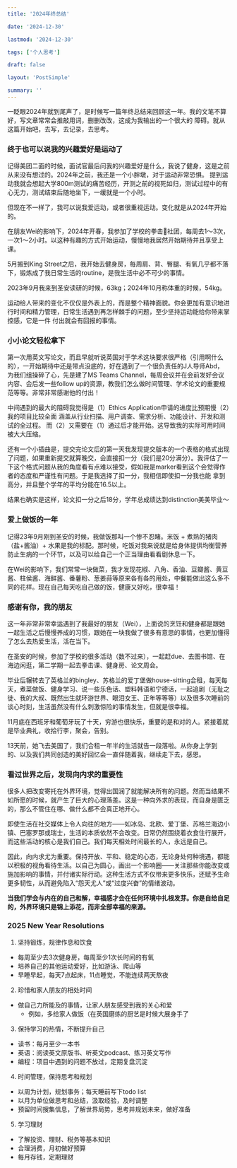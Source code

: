 ```yaml
---
title: '2024年终总结'

date: '2024-12-30'

lastmod: '2024-12-30'

tags: ['个人思考']

draft: false

layout: 'PostSimple'

summary: ''
---
```


一眨眼2024年就到尾声了，是时候写一篇年终总结来回顾这一年。我的文笔不算好，写文章常常会推敲用词，删删改改，这成为我输出的一个很大的
障碍。就从这篇开始吧，去写，去记录，去思考。

### 终于也可以说我的兴趣爱好是运动了

记得美团二面的时候，面试官最后问我的兴趣爱好是什么，我说了健身，这是之前从来没有想过的。2024年之前，我还是一个小胖墩，对于运动非常恐惧。
提到运动我就会想起大学800m测试的痛苦经历，开测之前的视死如归，测试过程中的有心无力，测试结束后随地坐下，一缓就是一个小时。

但现在不一样了，我可以说我爱运动，或者很重视运动。变化就是从2024年开始的。

在朋友Wei的影响下，2024年开春，我参加了学校的拳击🥊社团，每周去1～3次，一次1～2小时。以这种有趣的方式开始运动，慢慢地我居然开始期待并且享受上课。

5月搬到King Street之后，我开始去健身房，每周肩、背、臀腿、有氧几乎都不落下，锻炼成了我日常生活的routine，是我生活中必不可少的事情。

2023年9月我来到圣安读研的时候，63kg；2024年10月称体重的时候，54kg。

运动给人带来的变化不仅仅是外表上的，而是整个精神面貌。你会更加有意识地进行时间和精力管理，日常生活遇到再怎样棘手的问题，至少坚持运动能给你带来掌控感，它是一件
付出就会有回报的事情。

### 小小论文轻松拿下

第一次用英文写论文，而且早就听说英国对于学术这块要求很严格（引用啊什么的），一开始期待中还是带点没底的，好在遇到了一个很负责任的J人导师Abd，
为我们组操碎了心，先是建了MS Teams Channel，每周会议并在会前发好会议内容、会后发一些follow up的资源，教我们怎么做时间管理、学术论文的重要规范等等。非常非常感谢他的付出！

中间遇到的最大的阻碍我觉得是（1）Ethics Application申请的进度比预期慢（2）我的项目比较全面 涵盖从行业扫描、用户调查、需求分析、功能设计、开发和测试的全过程。
而（2）又需要在（1）通过后才能开始。这导致我的实际可用时间被大大压缩。

还有一个小插曲是，提交完论文后的第一天我发现提交版本的一个表格的格式出现了问题，如果重新提交就算晚交，会直接扣一分（我们是20分满分）。我评估了一下这个格式问题从我的角度看有点难以接受，假如我是marker看到这个会觉得作者的态度和严谨性有问题。于是我选择了扣一分，我相信即使扣一分我也能
拿到高分，并且整个学年的平均分能在16.5以上。

结果也确实是这样，论文扣一分之后18分，学年总成绩达到distinction美美毕业～

### 爱上做饭的一年

记得23年9月刚到圣安的时候，我做饭那叫一个惨不忍睹。米饭 + 煮熟的猪肉（盐+酱油）+ 水果是我的标配。那时候，吃饭对我来说就是给身体提供均衡营养防止生病的一个环节，以及可以给自己一个正当理由看看剧休息一下。

在Wei的影响下，我们常常一块做菜，我才发现花椒、八角、香油、豆瓣酱、黄豆酱、柱侯酱、海鲜酱、番薯粉、葱姜蒜等原来各有各的用处，中餐能做出这么多不同的花样。现在自己每天吃自己做的饭，健康又好吃，很幸福！

### 感谢有你，我的朋友

这一年非常非常幸运遇到了我最好的朋友（Wei），上面说的烹饪和健身都是跟她一起生活之后慢慢养成的习惯，跟她在一块我做了很多有意思的事情，也更加懂得了怎么去热爱生活，活在当下。

在圣安的时候，参加了学校的很多活动（数不过来），一起赶due、去图书馆、在海边闲逛，第二学期一起去拳击课、健身房、论文周会。

毕业后辗转去了英格兰的bingley、苏格兰的爱丁堡做house-sitting合租，每天每天，煮菜做饭、健身学习、说一些乐色话、塑料韩语和宁德话，一起追剧（无耻之徒、我的大叔、既然出生就环游世界、眼泪女王、正年等等等）以及很多次睡前的谈心时刻，生活虽然没有什么刺激惊险的事情发生，但就是很幸福。

11月底在西班牙和葡萄牙玩了十天，穷游也很快乐，重要的是和对的人。紧接着就是毕业典礼，收拾行李，聚会，告别。

13天前，她飞去美国了，我们合租一年半的生活就告一段落啦。从你身上学到的、以及我们共同创造的美好回忆会一直伴随着我，继续走下去，感恩。

### 看过世界之后，发现向内求的重要性

很多人把改变寄托在外界环境，觉得出国润了就能解决所有的问题。然而当结果不如所愿的时候，就产生了巨大的心理落差。这是一种向外求的表现，而自身是匮乏的，那么不管住在哪、做什么都不会真正地开心。

即使生活在社交媒体上令人向往的地方——如冰岛、北欧、爱丁堡、苏格兰海边小镇、巴塞罗那或瑞士，生活的本质依然不会改变。日常仍然围绕着衣食住行展开，而这些活动的核心是我们自己。我们每天相处时间最长的人，永远是自己。

因此，向内求尤为重要。保持开放、平和、稳定的心态，无论身处何种境遇，都能以积极的视角看待生活。以自己为圆心，画出一个影响圈——关注那些你能改变或施加影响的事情，并付诸实际行动。这种生活方式不仅带来更多快乐，还赋予生命更多韧性，从而避免陷入“怨天尤人”或“过度兴奋”的情绪波动。

**当我们学会与内在的自己和解，幸福感才会在任何环境中扎根发芽。你是自给自足的，外界环境只是锦上添花，而非全部幸福的来源。**

### 2025 New Year Resolutions

1. 坚持锻炼，规律作息和饮食

- 每周至少去3次健身房，每周至少1次长时间的有氧
- 培养自己的其他运动爱好，比如游泳、爬山等
- 早睡早起，每天7点起床，11点睡觉，不能连续两天熬夜

2. 珍惜和家人朋友的相处时间

- 做自己力所能及的事情，让家人朋友感受到我的关心和爱
  - 例如，多给家人做饭（在英国磨练的厨艺是时候大展身手了

3. 保持学习的热情，不断提升自己

- 读书：每月至少一本书
- 英语：阅读英文原版书、听英文podcast、练习英文写作
- 编程：项目中遇到的问题不放过，定期复盘沉淀

4. 时间管理，保持思考和规划

- 以周为计划，规划事务；每天睡前写下todo list
- 以月为单位做思考和总结，汲取经验，及时调整
- 预留时间搜集信息，了解世界局势，思考并规划未来，做好准备

5. 学习理财

- 了解投资、理财、税务等基本知识
- 合理消费，月初做好预算
- 每月存钱，定期理财
